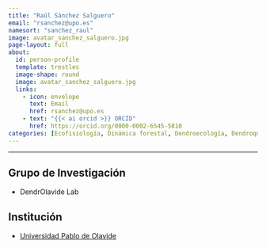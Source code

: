 ```yaml
---
title: "Raúl Sánchez Salguero"
email: "rsanchez@upo.es" 
namesort: "sanchez_raul" 
image: avatar_sanchez_salguero.jpg
page-layout: full
about: 
  id: person-profile
  template: trestles
  image-shape: round
  image: avatar_sanchez_salguero.jpg
  links:
    - icon: envelope
      text: Email
      href: rsanchez@upo.es
    - text: "{{< ai orcid >}} ORCID"
      href: https://orcid.org/0000-0002-6545-5810
categories: [Ecofisiología, Dinámica forestal, Dendroecología, Dendroquímica, Modelización]
---
```

 
<hr>

:::{#person-profile}

## Grupo de Investigación
- DendrOlavide Lab

## Institución
- [Universidad Pablo de Olavide](https://www.upo.es/)

:::
